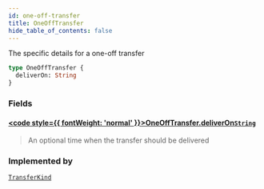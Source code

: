 ```yaml
---
id: one-off-transfer
title: OneOffTransfer
hide_table_of_contents: false
---
```








The specific details for a one-off transfer

```graphql
type OneOffTransfer {
  deliverOn: String
}
```


### Fields

#### [<code style={{ fontWeight: 'normal' }}>OneOffTransfer.<b>deliverOn</b></code>](#)<Bullet />[`String`](/docs/testnet/graphql/scalars/string) <Badge class="secondary" text="scalar"/>
> An optional time when the transfer should be delivered
> 



### Implemented by

[`TransferKind`](/docs/testnet/graphql/unions/transfer-kind)  <Badge class="secondary" text="union"/>



